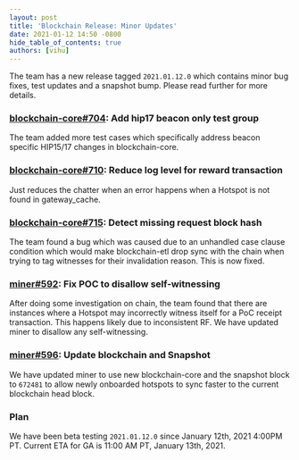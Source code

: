 ```yaml
---
layout: post
title: 'Blockchain Release: Minor Updates'
date: 2021-01-12 14:50 -0800
hide_table_of_contents: true
authors: [vihu]
---
```


The team has a new release tagged `2021.01.12.0` which contains minor bug fixes, test updates and a
snapshot bump. Please read further for more details.

<!--truncate-->

### [blockchain-core#704](https://github.com/helium/blockchain-core/pull/704): Add hip17 beacon only test group

The team added more test cases which specifically address beacon specific HIP15/17 changes in
blockchain-core.

### [blockchain-core#710](https://github.com/helium/blockchain-core/pull/710): Reduce log level for reward transaction

Just reduces the chatter when an error happens when a Hotspot is not found in gateway_cache.

### [blockchain-core#715](https://github.com/helium/blockchain-core/pull/715): Detect missing request block hash

The team found a bug which was caused due to an unhandled case clause condition which would make
blockchain-etl drop sync with the chain when trying to tag witnesses for their invalidation reason.
This is now fixed.

### [miner#592](https://github.com/helium/miner/pull/592): Fix POC to disallow self-witnessing

After doing some investigation on chain, the team found that there are instances where a Hotspot may
incorrectly witness itself for a PoC receipt transaction. This happens likely due to inconsistent
RF. We have updated miner to disallow any self-witnessing.

### [miner#596](https://github.com/helium/miner/pull/596): Update blockchain and Snapshot

We have updated miner to use new blockchain-core and the snapshot block to `672481` to allow newly
onboarded hotspots to sync faster to the current blockchain head block.

### Plan

We have been beta testing `2021.01.12.0` since January 12th, 2021 4:00PM PT. Current ETA for GA is
11:00 AM PT, January 13th, 2021.

